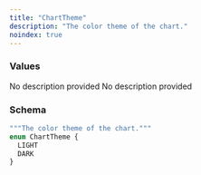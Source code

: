```yaml
---
title: "ChartTheme"
description: "The color theme of the chart."
noindex: true
---
```


### Values

<ResponseField name="LIGHT" type="enum">
  No description provided
</ResponseField>

<ResponseField name="DARK" type="enum">
  No description provided
</ResponseField>

### Schema


```graphql 
"""The color theme of the chart."""
enum ChartTheme {
  LIGHT
  DARK
}
```
